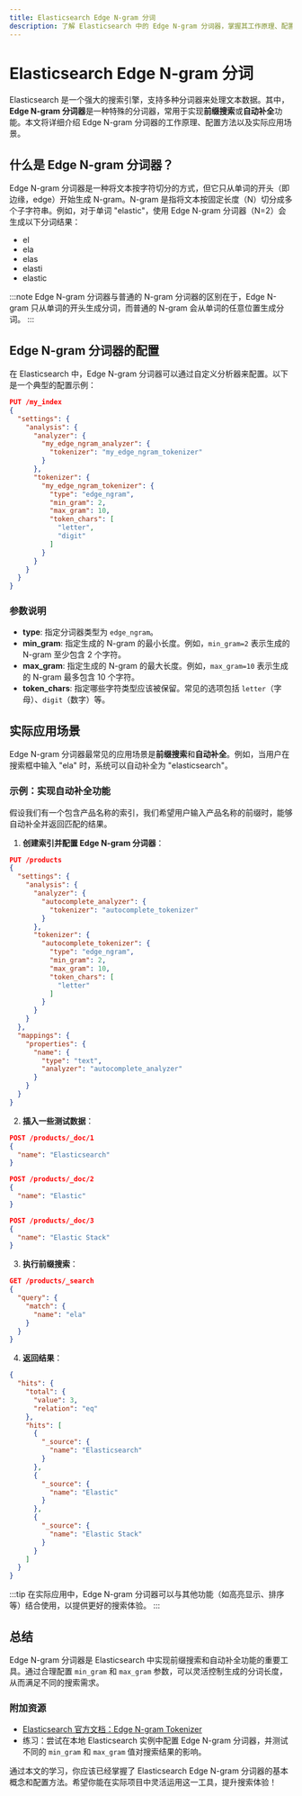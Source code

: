 ```yaml
---
title: Elasticsearch Edge N-gram 分词
description: 了解 Elasticsearch 中的 Edge N-gram 分词器，掌握其工作原理、配置方法以及实际应用场景。
---
```


# Elasticsearch Edge N-gram 分词

Elasticsearch 是一个强大的搜索引擎，支持多种分词器来处理文本数据。其中，**Edge N-gram 分词器**是一种特殊的分词器，常用于实现**前缀搜索**或**自动补全**功能。本文将详细介绍 Edge N-gram 分词器的工作原理、配置方法以及实际应用场景。

## 什么是 Edge N-gram 分词器？

Edge N-gram 分词器是一种将文本按字符切分的方式，但它只从单词的开头（即边缘，edge）开始生成 N-gram。N-gram 是指将文本按固定长度（N）切分成多个子字符串。例如，对于单词 "elastic"，使用 Edge N-gram 分词器（N=2）会生成以下分词结果：

- el
- ela
- elas
- elasti
- elastic

:::note
Edge N-gram 分词器与普通的 N-gram 分词器的区别在于，Edge N-gram 只从单词的开头生成分词，而普通的 N-gram 会从单词的任意位置生成分词。
:::

## Edge N-gram 分词器的配置

在 Elasticsearch 中，Edge N-gram 分词器可以通过自定义分析器来配置。以下是一个典型的配置示例：

```json
PUT /my_index
{
  "settings": {
    "analysis": {
      "analyzer": {
        "my_edge_ngram_analyzer": {
          "tokenizer": "my_edge_ngram_tokenizer"
        }
      },
      "tokenizer": {
        "my_edge_ngram_tokenizer": {
          "type": "edge_ngram",
          "min_gram": 2,
          "max_gram": 10,
          "token_chars": [
            "letter",
            "digit"
          ]
        }
      }
    }
  }
}
```

### 参数说明

- **type**: 指定分词器类型为 `edge_ngram`。
- **min_gram**: 指定生成的 N-gram 的最小长度。例如，`min_gram=2` 表示生成的 N-gram 至少包含 2 个字符。
- **max_gram**: 指定生成的 N-gram 的最大长度。例如，`max_gram=10` 表示生成的 N-gram 最多包含 10 个字符。
- **token_chars**: 指定哪些字符类型应该被保留。常见的选项包括 `letter`（字母）、`digit`（数字）等。

## 实际应用场景

Edge N-gram 分词器最常见的应用场景是**前缀搜索**和**自动补全**。例如，当用户在搜索框中输入 "ela" 时，系统可以自动补全为 "elasticsearch"。

### 示例：实现自动补全功能

假设我们有一个包含产品名称的索引，我们希望用户输入产品名称的前缀时，能够自动补全并返回匹配的结果。

1. **创建索引并配置 Edge N-gram 分词器**：

```json
PUT /products
{
  "settings": {
    "analysis": {
      "analyzer": {
        "autocomplete_analyzer": {
          "tokenizer": "autocomplete_tokenizer"
        }
      },
      "tokenizer": {
        "autocomplete_tokenizer": {
          "type": "edge_ngram",
          "min_gram": 2,
          "max_gram": 10,
          "token_chars": [
            "letter"
          ]
        }
      }
    }
  },
  "mappings": {
    "properties": {
      "name": {
        "type": "text",
        "analyzer": "autocomplete_analyzer"
      }
    }
  }
}
```

2. **插入一些测试数据**：

```json
POST /products/_doc/1
{
  "name": "Elasticsearch"
}

POST /products/_doc/2
{
  "name": "Elastic"
}

POST /products/_doc/3
{
  "name": "Elastic Stack"
}
```

3. **执行前缀搜索**：

```json
GET /products/_search
{
  "query": {
    "match": {
      "name": "ela"
    }
  }
}
```

4. **返回结果**：

```json
{
  "hits": {
    "total": {
      "value": 3,
      "relation": "eq"
    },
    "hits": [
      {
        "_source": {
          "name": "Elasticsearch"
        }
      },
      {
        "_source": {
          "name": "Elastic"
        }
      },
      {
        "_source": {
          "name": "Elastic Stack"
        }
      }
    ]
  }
}
```

:::tip
在实际应用中，Edge N-gram 分词器可以与其他功能（如高亮显示、排序等）结合使用，以提供更好的搜索体验。
:::

## 总结

Edge N-gram 分词器是 Elasticsearch 中实现前缀搜索和自动补全功能的重要工具。通过合理配置 `min_gram` 和 `max_gram` 参数，可以灵活控制生成的分词长度，从而满足不同的搜索需求。

### 附加资源

- [Elasticsearch 官方文档：Edge N-gram Tokenizer](https://www.elastic.co/guide/en/elasticsearch/reference/current/analysis-edgengram-tokenizer.html)
- 练习：尝试在本地 Elasticsearch 实例中配置 Edge N-gram 分词器，并测试不同的 `min_gram` 和 `max_gram` 值对搜索结果的影响。

通过本文的学习，你应该已经掌握了 Elasticsearch Edge N-gram 分词器的基本概念和配置方法。希望你能在实际项目中灵活运用这一工具，提升搜索体验！